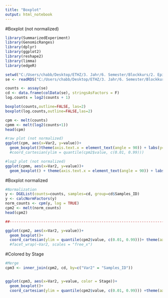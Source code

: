 ```yaml
---
title: "Boxplot"
output: html_notebook
---
```


#Boxplot (not normalized)

```r
library(SummarizedExperiment)
library(GenomicRanges)
library(dplyr)
library(ggplot2)
library(reshape2)
library(limma)
library(edgeR)

setwd("C:/Users/chabb/Desktop/ETHZ/3. Jahr/6. Semester/Blockkurs/2. Epigenetic mechanism/Project/project6_bc2021")
se <- readRDS("C:/Users/chabb/Desktop/ETHZ/3. Jahr/6. Semester/Blockkurs/2. Epigenetic mechanism/Project/project6_bc2021/data/counts_bins_apa.rds")

counts <- assay(se)
cd <- data.frame(colData(se), stringsAsFactors = F)
log.counts = log2(counts + 1)

boxplot(counts,outline=FALSE, las=2)
boxplot(log.counts,outline=FALSE,las=2)

cpm <- melt(counts)
cpmm <- melt(log2(counts+1))
head(cpm)

#raw plot (not normalized)
ggplot(cpm, aes(x=Var2, y=value))+
  geom_boxplot()theme(axis.text.x = element_text(angle = 90)) + labs(y= "Cpm", x = "Samples")#+
  #coord_cartesian(ylim = quantile(cpm2$value, c(0.01, 0.99)))

#log2 plot (not normalized)
ggplot(cpmm, aes(x=Var2, y=value))+
  geom_boxplot() + theme(axis.text.x = element_text(angle = 90)) + labs(y= "Cpm", x = "Samples")
```


#Boxplot normalized

```r
#Normalization
y <- DGEList(counts=counts, samples=cd, group=cd$Samples_ID)
y <- calcNormFactors(y)
norm_counts <- cpm(y, log = TRUE)
cpm2 <- melt(norm_counts)
head(cpm2)

##--------------------------------------------------------------------------------------

ggplot(cpm2, aes(x=Var2, y=value))+
  geom_boxplot()+
  coord_cartesian(ylim = quantile(cpm2$value, c(0.01, 0.99)))+ theme(axis.text.x = element_text(angle = 90)) + labs(y= "Cpm", x = "Samples") #+
  #facet_wrap(~Var2, scales = "free_x")
```

#Colored by Stage
```R
#Merge
cpm3 <- inner_join(cpm2, cd, by=c("Var2" = "Samples_ID"))


ggplot(cpm3, aes(x=Var2, y=value, color = Stage))+
  geom_boxplot()+ 
  coord_cartesian(ylim = quantile(cpm2$value, c(0.01, 0.99))) +theme(axis.text.x = element_text(angle = 90)) + labs(y= "Cpm", x = "Samples")
```


